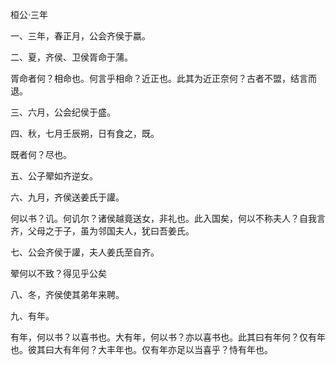 

桓公·三年

一、三年，春正月，公会齐侯于嬴。

二、夏，齐侯、卫侯胥命于蒲。

胥命者何？相命也。何言乎相命？近正也。此其为近正奈何？古者不盟，结言而退。

三、六月，公会纪侯于盛。

四、秋，七月壬辰朔，日有食之，既。

既者何？尽也。

五、公子翚如齐逆女。

六、九月，齐侯送姜氏于讙。

何以书？讥。何讥尔？诸侯越竟送女，非礼也。此入国矣，何以不称夫人？自我言齐，父母之于子，虽为邻国夫人，犹曰吾姜氏。

七、公会齐侯于讙，夫人姜氏至自齐。

翚何以不致？得见乎公矣

八、冬，齐侯使其弟年来聘。

九、有年。

有年，何以书？以喜书也。大有年，何以书？亦以喜书也。此其曰有年何？仅有年也。彼其曰大有年何？大丰年也。仅有年亦足以当喜乎？恃有年也。

